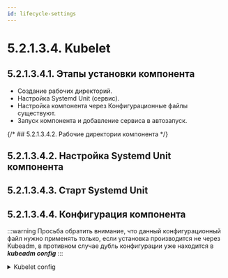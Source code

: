 ```yaml
---
id: lifecycle-settings
---
```




# 5.2.1.3.4. Kubelet

## 5.2.1.3.4.1. Этапы установки компонента
- Создание рабочих директорий.
- Настройка Systemd Unit (сервис).
- Настройка компонента через Конфигурационные файлы существуют.
- Запуск компонента и добавление сервиса в автозапуск.

{/* ## 5.2.1.3.4.2. Рабочие директории компонента
 */}

## 5.2.1.3.4.2. Настройка Systemd Unit компонента
<SetupSystemdUnit />

## 5.2.1.3.4.3. Старт Systemd Unit
<EnableSystemdUnit />

## 5.2.1.3.4.4. Конфигурация компонента
:::warning
Просьба обратить внимание, что данный конфигурационный файл нужно применять только, если установка производится не через Kubeadm, в противном случае дубль конфигурации уже находится в ***kubeadm config***
:::

<details close>
  <summary>Kubelet config</summary>
  <ConfigFiles />
</details>
